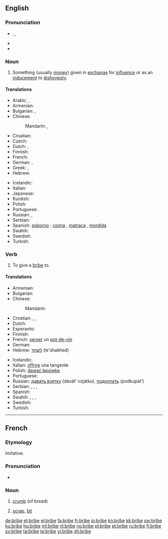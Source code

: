 ==English==

===Pronunciation===
* {{enPR|brīb}}, {{IPA|/braɪb/}}, {{SAMPA|/braIb/}}
* {{rhymes|aɪb}}
* {{audio|en-us-bribe.ogg|Audio (US)}}

===Noun===
{{en-noun}}

# Something (usually [[money]]) given in [[exchange]] for [[influence]] or as an [[inducement]] to [[dishonesty]].

====Translations====
{{trans-top|inducement to dishonesty}}
* Arabic: {{t|ar|رشوة|f|tr=ríshwa|sc=Arab}},  {{t|ar|رشا|f|tr=rashaa|sc=Arab}}
* Armenian: {{t-|hy|կաշառք|tr=kašaṙk’}}
* Bulgarian: {{t+|bg|подкуп|m}},  {{t|bg|рушвет|m}}
* Chinese:
*: Mandarin: {{t|zh|賄賂|sc=Hani}},  {{t|zh|贿赂|tr=huìlù|sc=Hani}}
* Croatian: {{t-|hr|mito|n|alt=míto}}
* Czech: {{t-|cs|úplatek|m}}
* Dutch: {{t+|nl|steekpenning}},  {{t-|nl|smeergeld|n}}
* Finnish: {{t+|fi|lahjus}}
* French: {{t+|fr|pot-de-vin|m}}
* German: {{t-|de|Bestechungsgeld|n}},  {{t|de|Bestechung|f}}
* Greek: {{t+|el|δωροδοκία|f|tr=δoroδokía}},  {{t|el|δωροληψία|f|tr=δorolipsía}}
* Hebrew: {{t-|he|שוחד|m|tr=shokhad}}
{{trans-mid}}
* Icelandic: {{t|is|múta|f}}
* Italian: {{t+|it|tangente|f}}
* Japanese: {{t|ja|賄賂|tr=わいろ, wairo|sc=Jpan}}
* Kurdish: {{ku-Arab|[[به‌رتیل]]}}
* Polish: {{t+|pl|łapówka|f}}
* Portuguese: {{t+|pt|suborno|m}}
* Russian: {{t+|ru|взятка|f|tr=vzjátka}}, {{t+|ru|подкуп|m|tr=pódkup}}
* Serbian: {{t-|sr|mito|n}}
* Spanish: [[soborno]] {{m}} ; {{italbrac|colloquial}} [[coima]] {{f}}  {{italbrac|Argentina|Paraguay|Uruguay}}, [[matraca]] {{f}}  {{italbrac|Venezuela}}, [[mordida]] {{f}}  {{italbrac|Mexico}}
* Swahili: {{t+|sw|hongo|xs=Swahili}}
* Swedish: {{t+|sv|muta|c}}
* Turkish: {{t|tr|rüşvet}}
{{trans-bottom}}

===Verb===
{{en-verb|brib|ing}}

# {{transitive}} To give a [[bribe#Noun|bribe]] to.

====Translations====
{{trans-top|to give a bribe}}
* Armenian: {{t-|hy|կաշառել|tr=kašaṙel}}
* Bulgarian: {{t|bg|подкупвам}}
* Chinese:
*: Mandarin: {{zh-tsp|賄賂|贿赂|[[huì]][[lù]]}}
* Croatian: {{t|hr|mititi|alt=mítiti}}, {{t-|hr|potkupiti|alt=potkúpiti}}, {{t|hr|potplatiti|alt=potplátiti}}
* Dutch: {{t+|nl|omkopen}}
* Esperanto: {{t-|eo|korupti|xs=Esperanto}}
* Finnish: {{t+|fi|lahjoa}}
* French: [[verser]] un [[pot-de-vin]]
* German: {{t+|de|bestechen}}
* Hebrew: [[לשחד]] (le'shakhed)
{{trans-mid}}
* Icelandic: {{t|is|múta}}
* Italian: [[offrire]] una tangente
* Polish: [[dawać łapówkę]]
* Portuguese: {{t+|pt|subornar}}
* Russian: [[давать взятку]] (davát’ vzjátku), [[подкупать]] (podkupát’)
* Serbian: {{t-|sr|митити|tr=mititi|sc=Cyrl}}, {{t-|sr|подмитити|tr=podmititi|sc=Cyrl}}, {{t-|sr|поткупити|tr=potkupiti|sc=Cyrl}}, {{t-|sr|потплатити|tr=potplatiti|sc=Cyrl}}
* Spanish: {{t-|es|sobornar}}
* Swahili: {{t+|sw|hongo|xs=Swahili}},  {{t|sw|rushwa|xs=Swahili}},  {{t|sw|mlungula|xs=Swahili}},  {{t+|sw|chai|xs=Swahili}}
* Swedish: {{t+|sv|muta}}
* Turkish: {{t|tr|rüşvet vermek}}
{{trans-bottom}}

----

==French==

===Etymology===
Imitative.

===Pronunciation===
* {{IPA|/bʁib/|lang=fr}}

===Noun===
{{fr-noun|f}}

# {{obsolete|lang=fr}} [[crumb]] (of bread)
# [[scrap]], [[bit]]

[[de:bribe]]
[[et:bribe]]
[[el:bribe]]
[[fa:bribe]]
[[fr:bribe]]
[[io:bribe]]
[[kn:bribe]]
[[kk:bribe]]
[[sw:bribe]]
[[ku:bribe]]
[[hu:bribe]]
[[ml:bribe]]
[[nl:bribe]]
[[no:bribe]]
[[pl:bribe]]
[[pt:bribe]]
[[ru:bribe]]
[[fi:bribe]]
[[sv:bribe]]
[[ta:bribe]]
[[te:bribe]]
[[vi:bribe]]
[[zh:bribe]]